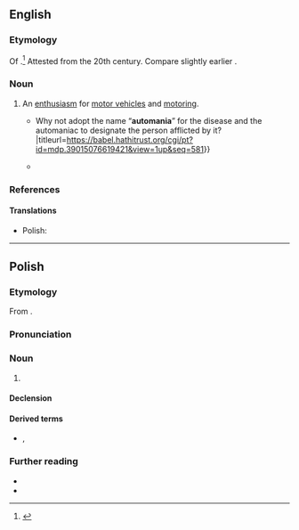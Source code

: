 {{also|automanią}}
==English==

===Etymology===
Of {{suffix|en|auto|-mania}}.<ref>{{R:OED Online|entry=automania|pos=''n.''{{sup|2}}|noformat=1|id=310217|date=March 2018}}</ref> Attested from the 20th century. Compare slightly earlier {{m|en|automaniac}}.

===Noun===
{{en-noun|-}}

# {{lb|en|US}} An [[enthusiasm]] for [[motor vehicle]]s and [[motoring]].
#* {{quote-journal|en|1902||The Automaniac|Massachusetts Medical Journal||551|There seems to be need of a term to designate these new terrors of our streets, those speed crazed paranoiacs who are now doing so much to bring the automobile into disrepute.{{...}} Why not adopt the name “'''automania'''” for the disease and the automaniac to designate the person afflicted by it?|titleurl=https://babel.hathitrust.org/cgi/pt?id=mdp.39015076619421&view=1up&seq=581}}
#* {{quote-journal|en|1906||Farmers’ problems|Farm Journal||178|The fact is, some of these people are seized with with '''automania''', and if they could not go fast, they would not care to go at all. '''Automania''' is the feverish desire to move at the greatest rate of speed of which the motor is capable, with no regard for the life of bipeds or quadrupeds.|month=May|titleurl=https://babel.hathitrust.org/cgi/pt?id=uva.x002211805&view=1up&seq=18&q1=automania}}

===References===
<references/>

====Translations====
{{trans-top}}
{{trans-mid}}
* Polish: {{t|pl|automania|f}}
{{trans-bottom}}

----

==Polish==
{{wp|lang=pl}}

===Etymology===
From {{af|pl|auto-|-mania}}.

===Pronunciation===
{{pl-p|automańja|a=|h=au.to.man.ia}}

===Noun===
{{pl-noun|f}}

# {{l|en|automania}}

====Declension====
{{pl-decl-noun-f|tantum=s}}

====Derived terms====
* {{q|nouns}} {{l|pl|automaniak}}, {{l|pl|automaniaczka}}

===Further reading===
* {{R:pl:WSJP}}
* {{R:pl:PWN}}